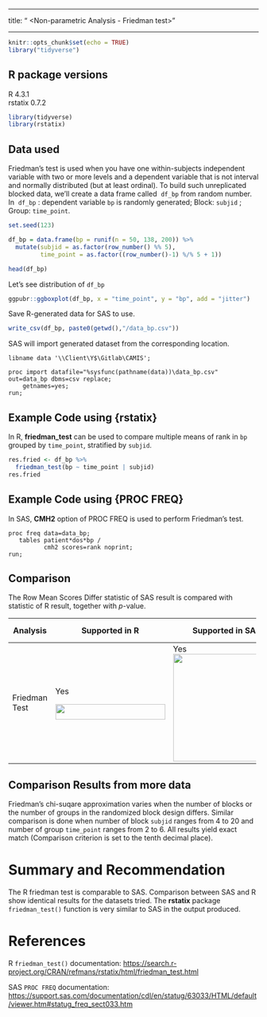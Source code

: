 ------------------------------------------------------------------------

title: "<SAS vs R> \<Non-parametric Analysis - Friedman test\>"

------------------------------------------------------------------------

```r
knitr::opts_chunk$set(echo = TRUE)
library("tidyverse")
```

## R package versions

R 4.3.1\
rstatix 0.7.2

```r
library(tidyverse)
library(rstatix) 
```

## Data used

Friedman's test is used when you have one within-subjects independent variable with two or more levels and a dependent variable that is not interval and normally distributed (but at least ordinal). To build such unreplicated blocked data, we'll create a data frame called  `df_bp` from random number. In  `df_bp` : dependent variable `bp` is randomly generated; Block: `subjid` ; Group: `time_point`.

```r
set.seed(123)

df_bp = data.frame(bp = runif(n = 50, 138, 200)) %>% 
  mutate(subjid = as.factor(row_number() %% 5),  
         time_point = as.factor((row_number()-1) %/% 5 + 1))

head(df_bp)
```

Let's see distribution of `df_bp`

```r
ggpubr::ggboxplot(df_bp, x = "time_point", y = "bp", add = "jitter")
```

Save R-generated data for SAS to use.

```r
write_csv(df_bp, paste0(getwd(),"/data_bp.csv"))
```

SAS will import generated dataset from the corresponding location.

```eval
libname data '\\Client\Y$\Gitlab\CAMIS';

proc import datafile="%sysfunc(pathname(data))\data_bp.csv" out=data_bp dbms=csv replace;
	getnames=yes;
run;
```

## Example Code using {rstatix}

In R, **friedman_test** can be used to compare multiple means of rank in `bp` grouped by `time_point`, stratified by `subjid`.

```r
res.fried <- df_bp %>% 
  friedman_test(bp ~ time_point | subjid)
res.fried
```

## Example Code using {PROC FREQ}

In SAS, **CMH2** option of PROC FREQ is used to perform Friedman's test.

```eval
proc freq data=data_bp;
   tables patient*dos*bp / 
          cmh2 scores=rank noprint;
run;
```

## Comparison

The Row Mean Scores Differ statistic of SAS result is compared with statistic of R result, together with *p*-value.

+---------------+----------------------------------------------------------------------------------+---------------------------------------------------------------------------+---------------+
| Analysis      | Supported in R                                                                   | Supported in SAS                                                          | Results Match |
+===============+==================================================================================+===========================================================================+===============+
| Friedman Test | Yes                                                                              | Yes![](../images/friedman/Friedman_SAS.png){fig-align="left" width="216"} | Yes           |
|               |                                                                                  |                                                                           |               |
|               | ![](../images/friedman/Friedman_R.png){fig-align="left" width="221" height="31"} |                                                                           |               |
+---------------+----------------------------------------------------------------------------------+---------------------------------------------------------------------------+---------------+

## Comparison Results from more data

Friedman's chi-suqare approximation varies when the number of blocks or the number of groups in the randomized block design differs. Similar comparison is done when number of block `subjid` ranges from 4 to 20 and number of group `time_point` ranges from 2 to 6. All results yield exact match (Comparison criterion is set to the tenth decimal place).

# Summary and Recommendation

The R friedman test is comparable to SAS. Comparison between SAS and R show identical results for the datasets tried. The **rstatix** package `friedman_test()` function is very similar to SAS in the output produced.

# References

R `friedman_test()` documentation: <https://search.r-project.org/CRAN/refmans/rstatix/html/friedman_test.html>

SAS `PROC FREQ` documentation: <https://support.sas.com/documentation/cdl/en/statug/63033/HTML/default/viewer.htm#statug_freq_sect033.htm>

